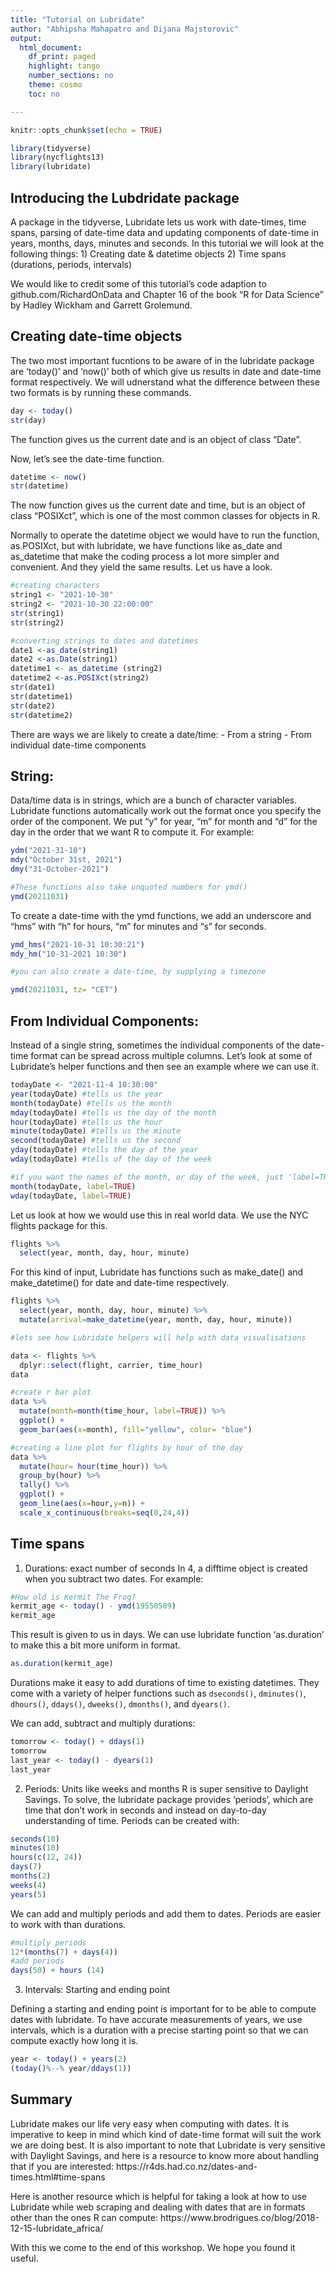 ```yaml
---
title: "Tutorial on Lubridate"
author: "Abhipsha Mahapatro and Dijana Majstorovic"
output:
  html_document:
    df_print: paged
    highlight: tango
    number_sections: no
    theme: cosmo
    toc: no

---
```


```r
knitr::opts_chunk$set(echo = TRUE)
```


```r
library(tidyverse)
library(nycflights13)
library(lubridate)
```
## Introducing the Lubdridate package 

A package in the tidyverse, Lubridate lets us work with date-times, time spans, parsing of date-time data and updating components of date-time in years, months, days, minutes and seconds. 
In this tutorial we will look at the following things: 
1) Creating date & datetime objects 
2) Time spans (durations, periods, intervals)


We would like to credit some of this tutorial's code adaption to github.com/RichardOnData and Chapter 16 of the book "R for Data Science" by Hadley Wickham and Garrett Grolemund. 


## Creating date-time objects 

The two most important fucntions to be aware of in the lubridate package are 'today()' and 'now()' both of which give us results in date and date-time format respectively. We will udnerstand what the difference between these two formats is by running these commands. 

```r
day <- today()
str(day)
```

The function gives us the current date and is an object of class "Date". 

Now, let's see the date-time function. 
```r
datetime <- now()
str(datetime)
```

The now function gives us the current date and time, but is an object of class "POSIXct", which is one of the most common classes for objects in R. 

Normally to operate the datetime object we would have to run the function, as.POSIXct, but with lubridate, we have functions like as_date and as_datetime that make the coding process a lot more simpler and convenient. And they yield the same results. Let us have a look. 

```r
#creating characters
string1 <- "2021-10-30"
string2 <- "2021-10-30 22:00:00"
str(string1)
str(string2)

#converting strings to dates and datetimes 
date1 <-as_date(string1)
date2 <-as.Date(string1)
datetime1 <- as_datetime (string2)
datetime2 <-as.POSIXct(string2)
str(date1)
str(datetime1)
str(date2)
str(datetime2)
```
There are ways we are likely to create a date/time: 
- From a string 
- From individual date-time components 

## String: 
Data/time data is in strings, which are a bunch of character variables. Lubridate functions automatically work out the format once you specify the order of the component. We put "y" for year, "m" for month and "d" for the day in the order that we want R to compute it. For example: 

```r
ydm("2021-31-10") 
mdy("October 31st, 2021")
dmy("31-October-2021")

#These functions also take unquoted numbers for ymd()
ymd(20211031)
```
To create a date-time with the ymd functions, we add an underscore and "hms" with "h" for hours, "m" for minutes and "s" for seconds. 
```r
ymd_hms("2021-10-31 10:30:21")
mdy_hm("10-31-2021 10:30")

#you can also create a date-time, by supplying a timezone 

ymd(20211031, tz= "CET")
```

## From Individual Components: 
Instead of a single string, sometimes the individual components of the date-time format can be spread across multiple columns. Let's look at some of Lubridate's helper functions and then see an example where we can use it. 

```r
todayDate <- "2021-11-4 10:30:00"
year(todayDate) #tells us the year 
month(todayDate) #tells us the month
mday(todayDate) #tells us the day of the month 
hour(todayDate) #tells us the hour 
minute(todayDate) #tells us the minute 
second(todayDate) #tells us the second 
yday(todayDate) #tells the day of the year 
wday(todayDate) #tells uf the day of the week 

#if you want the names of the month, or day of the week, just 'label=TRUE' to the above commands. For example: 
month(todayDate, label=TRUE)
wday(todayDate, label=TRUE)
```

Let us look at how we would use this in real world data. We use the NYC flights package for this. 
```r
flights %>%
  select(year, month, day, hour, minute)

```

For this kind of input, Lubridate has functions such as make_date() and make_datetime() for date and date-time respectively. 

```r
flights %>%
  select(year, month, day, hour, minute) %>% 
  mutate(arrival=make_datetime(year, month, day, hour, minute))

#lets see how Lubridate helpers will help with data visualisations 

data <- flights %>% 
  dplyr::select(flight, carrier, time_hour)
data
```

```r
#create r bar plot 
data %>% 
  mutate(month=month(time_hour, label=TRUE)) %>% 
  ggplot() +
  geom_bar(aes(x=month), fill="yellow", color= "blue")


```

```r
#creating a line plot for flights by hour of the day 
data %>% 
  mutate(hour= hour(time_hour)) %>% 
  group_by(hour) %>% 
  tally() %>% 
  ggplot() +
  geom_line(aes(x=hour,y=n)) + 
  scale_x_continuous(breaks=seq(0,24,4))

```

## Time spans 

1. Durations: exact number of seconds 
In 4, a difftime object is created when you subtract two dates. For example:
```r
#How old is Kermit The Frog? 
kermit_age <- today() - ymd(19550509)
kermit_age
```
This result is given to us in days. We can use lubridate function 'as.duration' to make this a bit more uniform in format. 
```r
as.duration(kermit_age)
```
Durations make it easy to add durations of time to existing datetimes.   They come with a variety of helper functions such as `dseconds()`, `dminutes()`, `dhours()`, `ddays()`, `dweeks()`, `dmonths()`, and `dyears()`. 

We can add, subtract and multiply durations: 
```r
tomorrow <- today() + ddays(1)
tomorrow
last_year <- today() - dyears(1)
last_year
```
2. Periods: Units like weeks and months 
R is super sensitive to Daylight Savings. To solve, the lubridate package provides 'periods', which are time that don't work in seconds and instead on day-to-day understanding of time. Periods can be created with: 

```r
seconds(10)
minutes(10)
hours(c(12, 24))
days(7)
months(2)
weeks(4)
years(5)
```
We can add and multiply periods and add them to dates. Periods are easier to work with than durations. 
```r
#multiply periods 
12*(months(7) + days(4))
#add periods
days(50) + hours (14)

```
3. Intervals: Starting and ending point 

Defining a starting and ending point is important for to be able to compute dates with lubridate. To have accurate measurements of years, we use intervals, which is a duration with a precise starting point so that we can compute exactly how long it is.

```r
year <- today() + years(2)
(today()%--% year/ddays(1))
```
## Summary 
Lubridate makes our life very easy when computing with dates. It is imperative to keep in mind which kind of date-time format will suit the work we are doing best. It is also important to note that Lubridate is very sensitive with Daylight Savings, and here is a resource to know more about handling that if you are interested: https://r4ds.had.co.nz/dates-and-times.html#time-spans 

Here is another resource which is helpful for taking a look at how to use Lubridate while web scraping and dealing with dates that are in formats other than the ones R can compute: https://www.brodrigues.co/blog/2018-12-15-lubridate_africa/

With this we come to the end of this workshop. We hope you found it useful. 
